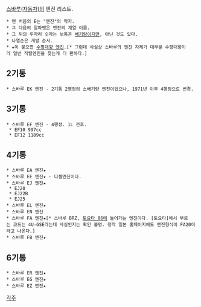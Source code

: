[[스바루(자동차)]]의 엔진 리스트.

 * 맨 처음의 E는 "엔진"의 약자.
 * 그 다음의 알파벳은 엔진의 계열 이름.
 * 그 뒤의 두자리 숫자는 보통은 [[배기량]]이지만, 아닌 것도 있다.
 * 나열순은 개발 순서.
 * ★이 붙으면 [[수평대향 엔진]].[* 그런데 사실상 스바루의 엔진 자체가 대부분 수평대향이라 일반 직렬엔진을 찾는게 더 편하다.]

== 2기통 ==
 * 스바루 EK 엔진 - 2기통 2행정의 소배기량 엔진이었으나, 1971년 이후 4행정으로 변경.
== 3기통 ==
 * 스바루 EF 엔진 - 4행정. 1L 전후.
  * EF10 997cc
  * EF12 1189cc
== 4기통 ==
 * 스바루 EA 엔진★
 * 스바루 EE 엔진★ - 디젤엔진이다.
 * 스바루 EJ 엔진★
  * EJ20
  * EJ22B
  * EJ25
 * 스바루 EL 엔진★
 * 스바루 EN 엔진
 * 스바루 FA 엔진★[* 스바루 BRZ, [[토요타 86]]에 들어가는 엔진이다. [토요타]에서 부르는 코드는 4U-GSE라는데 사실인지는 확인 불명. 정작 일본 홈페이지에도 엔진형식이 FA20이라고 나온다.]
 * 스바루 FB 엔진★
== 6기통 ==
 * 스바루 ER 엔진★
 * 스바루 EG 엔진★
 * 스바루 EZ 엔진★

[[각주]]
